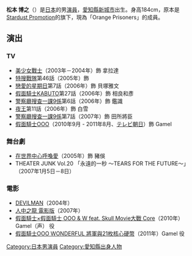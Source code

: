 '''松本 博之'''（{{bd|1980年|5月31日|||Matsumoto Hiroyuki}}）是[[日本|日本]]的男[[演員|演員]]，[[愛知縣|愛知縣]][[新城市|新城市]]出生。身高184cm，原本是[[Stardust_Promotion|Stardust Promotion]]的旗下，現為「Orange Prisoners」的成員。

==演出==
===TV===
*[[美少女戰士寫實版|美少女戰士]]（2003年－2004年）飾 拿拉達
*[[特搜戰隊刑事連者|特搜戰隊]]第46話（2005年）飾 {{lang|ja|スケコ星人マシュー}}
*[[戀愛的星期日|戀愛的星期日]]第7話（2006年）飾 貝塚雅文
*[[假面騎士KABUTO|假面騎士KABUTO]]第27話（2006年）飾 相良和彥
*[[警察廳搜查一課9係|警察廳搜查一課9係]]第6話（2006年）飾 鑑識
*[[夜王|夜王]]第11話（2006年）飾 白雪
*[[警察廳搜查一課9係|警察廳搜查一課9係]]第7話（2007年）飾 田所將臣
* [[假面騎士OOO|假面騎士OOO]]（2010年9月 - 2011年8月、[[テレビ朝日|テレビ朝日]]）飾 Gamel

===舞台劇===
*[[在世界中心呼喚愛|在世界中心呼喚愛]]（2005年）飾 豬俁
*THEATER JUNK Vol.20 「永遠的一秒 〜TEARS FOR THE FUTURE〜」（2007年1月5日－8日）
===電影===
*[[DEVILMAN|DEVILMAN]]（2004年）
*[[人中之龍_電影版|人中之龍 電影版]]（2007年）
* [[假面騎士×假面騎士_OOO_&_W_feat._Skull_Movie大戰_Core|假面騎士×假面騎士 OOO & W feat. Skull Movie大戰 Core]]（2010年）Gamel（声） 役
* [[假面騎士OOO_WONDERFUL_將軍與21枚核心硬幣|假面騎士OOO WONDERFUL 將軍與21枚核心硬幣]]（2011年）Gamel 役

{{DEFAULTSORT:Matsumoto Hiroyuki}}
[[Category:日本男演員|Category:日本男演員]]
[[Category:愛知縣出身人物|Category:愛知縣出身人物]]